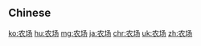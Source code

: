 {{also|農場}}
==Chinese==
{{zh-see|農場}}

[[ko:农场]]
[[hu:农场]]
[[mg:农场]]
[[ja:农场]]
[[chr:农场]]
[[uk:农场]]
[[zh:农场]]